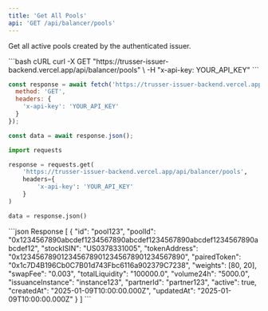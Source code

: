 ```yaml
---
title: 'Get All Pools'
api: 'GET /api/balancer/pools'
---
```


Get all active pools created by the authenticated issuer.

<RequestExample>
```bash cURL
curl -X GET "https://trusser-issuer-backend.vercel.app/api/balancer/pools" \
  -H "x-api-key: YOUR_API_KEY"
```

```javascript JavaScript
const response = await fetch('https://trusser-issuer-backend.vercel.app/api/balancer/pools', {
  method: 'GET',
  headers: {
    'x-api-key': 'YOUR_API_KEY'
  }
});

const data = await response.json();
```

```python Python
import requests

response = requests.get(
    'https://trusser-issuer-backend.vercel.app/api/balancer/pools',
    headers={
        'x-api-key': 'YOUR_API_KEY'
    }
)

data = response.json()
```
</RequestExample>

<ResponseExample>
```json Response
[
  {
    "id": "pool123",
    "poolId": "0x1234567890abcdef1234567890abcdef1234567890abcdef1234567890abcdef12",
    "stockISIN": "US0378331005",
    "tokenAddress": "0x1234567890123456789012345678901234567890",
    "pairedToken": "0x1c7D4B196Cb0C7B01d743Fbc6116a902379C7238",
    "weights": [80, 20],
    "swapFee": "0.003",
    "totalLiquidity": "100000.0",
    "volume24h": "5000.0",
    "issuanceInstance": "instance123",
    "partnerId": "partner123",
    "active": true,
    "createdAt": "2025-01-09T10:00:00.000Z",
    "updatedAt": "2025-01-09T10:00:00.000Z"
  }
]
```
</ResponseExample>